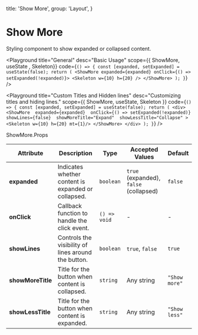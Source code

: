 
  title: 'Show More',
  group: 'Layout',
}

# Show More

Styling component to show expanded or collapsed content.

<Playground
  title="General"
  desc="Basic Usage"
  scope={{ ShowMore, useState , Skeleton}}
  code={`
() => {
  const [expanded, setExpanded] = useState(false);
  return (
    <ShowMore expanded={expanded} onClick={() => setExpanded(!expanded)}>
      <Skeleton w={10} h={20} />
    </ShowMore>
  );
}
`}
/>

<Playground
  title="Custom Titles and Hidden lines"
  desc="Customizing titles and hiding lines."
  scope={{ ShowMore, useState, Skeleton }}
  code={`
() => {
  const [expanded, setExpanded] = useState(false);
  return (
    <div>
      <ShowMore 
        expanded={expanded} 
        onClick={() => setExpanded(!expanded)} 
        showLines={false} 
        showMoreTitle="Expand" 
        showLessTitle="Collapse"
      >
        <Skeleton w={10} h={20} mt={1}/>
      </ShowMore>
    </div>
  );
}
`}
/>


<Attributes edit="/app/components/show-more.mdx">
  <Attributes.Title>ShowMore.Props</Attributes.Title>

| Attribute       | Description                                          | Type              | Accepted Values                        | Default          |
|-----------------|------------------------------------------------------|-------------------|----------------------------------------|------------------|
| **expanded**    | Indicates whether content is expanded or collapsed.  | `boolean`         | `true` (expanded), `false` (collapsed) | `false`          |
| **onClick**     | Callback function to handle the click event.         | `() => void`      | -                                      | -                |
| **showLines**   | Controls the visibility of lines around the button.  | `boolean`         | `true`, `false`                        | `true`           |
| **showMoreTitle** | Title for the button when content is collapsed.   | `string`          | Any string                             | `"Show more"`    |
| **showLessTitle** | Title for the button when content is expanded.    | `string`          | Any string                             | `"Show less"`    |

</Attributes>